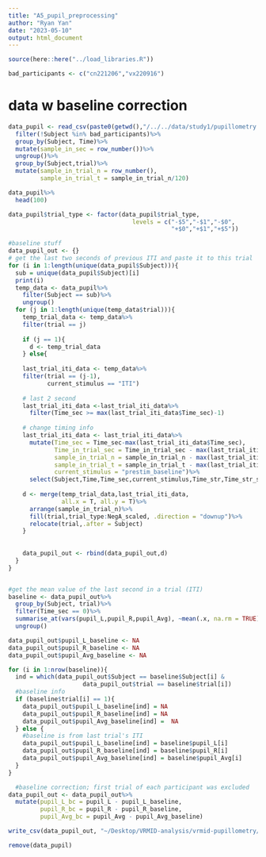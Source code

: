 ```yaml
---
title: "A5_pupil_preprocessing"
author: "Ryan Yan"
date: "2023-05-10"
output: html_document
---
```


```r
source(here::here("../load_libraries.R"))
```

```r
bad_participants <- c("cn221206","vx220916")
```

# data w baseline correction
```r
data_pupil <- read_csv(paste0(getwd(),"/../../data/study1/pupillometry.csv"))%>%
  filter(!Subject %in% bad_participants)%>%
  group_by(Subject, Time)%>%
  mutate(sample_in_sec = row_number())%>%
  ungroup()%>%
  group_by(Subject,trial)%>%
  mutate(sample_in_trial_n = row_number(),
         sample_in_trial_t = sample_in_trial_n/120)

data_pupil%>%
  head(100)

data_pupil$trial_type <- factor(data_pupil$trial_type,
                                   levels = c("-$5","-$1","-$0",
                                              "+$0","+$1","+$5"))

#baseline stuff
data_pupil_out <- {}
# get the last two seconds of previous ITI and paste it to this trial
for (i in 1:length(unique(data_pupil$Subject))){
  sub = unique(data_pupil$Subject)[i]
  print(i)
  temp_data <- data_pupil%>%
    filter(Subject == sub)%>%
    ungroup()
  for (j in 1:length(unique(temp_data$trial))){
    temp_trial_data <- temp_data%>%
    filter(trial == j)
    
    if (j == 1){
      d <- temp_trial_data
    } else{
      
    last_trial_iti_data <- temp_data%>%
    filter(trial == (j-1),
           current_stimulus == "ITI")
    
    # last 2 second
    last_trial_iti_data <-last_trial_iti_data%>%
      filter(Time_sec >= max(last_trial_iti_data$Time_sec)-1)
    
    # change timing info
    last_trial_iti_data <- last_trial_iti_data%>%
      mutate(Time_sec = Time_sec-max(last_trial_iti_data$Time_sec),
             Time_in_trial_sec = Time_in_trial_sec - max(last_trial_iti_data$Time_in_trial_sec),
             sample_in_trial_n = sample_in_trial_n - max(last_trial_iti_data$sample_in_trial_n),
             sample_in_trial_t = sample_in_trial_t - max(last_trial_iti_data$sample_in_trial_t),
             current_stimulus = "prestim_baseline")%>%
      select(Subject,Time,Time_sec,current_stimulus,Time_str,Time_str_start,Time_in_trial_sec,sample_in_sec,sample_in_trial_n:sample_in_trial_t,pupil_L:pupil_Avg)
    
    d <- merge(temp_trial_data,last_trial_iti_data,
               all.x = T, all.y = T)%>%
      arrange(sample_in_trial_n)%>%
      fill(trial,trial_type:NegA_scaled, .direction = "downup")%>%
      relocate(trial,.after = Subject)
    }
    
    
    data_pupil_out <- rbind(data_pupil_out,d)
  }
}


#get the mean value of the last second in a trial (ITI)
baseline <- data_pupil_out%>%
  group_by(Subject, trial)%>%
  filter(Time_sec == 0)%>%
  summarise_at(vars(pupil_L,pupil_R,pupil_Avg), ~mean(.x, na.rm = TRUE))%>%
  ungroup()

data_pupil_out$pupil_L_baseline <- NA
data_pupil_out$pupil_R_baseline <- NA
data_pupil_out$pupil_Avg_baseline <- NA

for (i in 1:nrow(baseline)){
  ind = which(data_pupil_out$Subject == baseline$Subject[i] &
                     data_pupil_out$trial == baseline$trial[i])
  #baseline info
  if (baseline$trial[i] == 1){
    data_pupil_out$pupil_L_baseline[ind] = NA
    data_pupil_out$pupil_R_baseline[ind] = NA
    data_pupil_out$pupil_Avg_baseline[ind] =  NA
  } else {
    #baseline is from last trial's ITI
    data_pupil_out$pupil_L_baseline[ind] = baseline$pupil_L[i]
    data_pupil_out$pupil_R_baseline[ind] = baseline$pupil_R[i]
    data_pupil_out$pupil_Avg_baseline[ind] = baseline$pupil_Avg[i]
  }
}

  #baseline correction; first trial of each participant was excluded
data_pupil_out <- data_pupil_out%>%
  mutate(pupil_L_bc = pupil_L - pupil_L_baseline,
         pupil_R_bc = pupil_R - pupil_R_baseline,
         pupil_Avg_bc = pupil_Avg - pupil_Avg_baseline)

write_csv(data_pupil_out, "~/Desktop/VRMID-analysis/vrmid-pupillometry/data/study1/pupillometry_lowpass_baselineCorrected.csv")

remove(data_pupil)
```